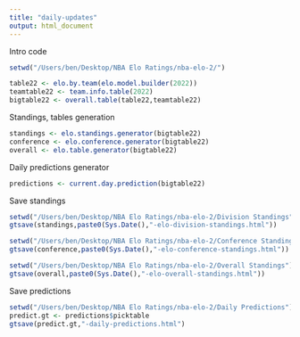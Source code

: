 ```yaml
---
title: "daily-updates"
output: html_document
---
```

Intro code
```r

setwd("/Users/ben/Desktop/NBA Elo Ratings/nba-elo-2/")

table22 <- elo.by.team(elo.model.builder(2022))
teamtable22 <- team.info.table(2022)
bigtable22 <- overall.table(table22,teamtable22)
```

Standings, tables generation
```r
standings <- elo.standings.generator(bigtable22)
conference <- elo.conference.generator(bigtable22) 
overall <- elo.table.generator(bigtable22)
```

Daily predictions generator
```r
predictions <- current.day.prediction(bigtable22)
```

Save standings
```r
setwd("/Users/ben/Desktop/NBA Elo Ratings/nba-elo-2/Division Standings")
gtsave(standings,paste0(Sys.Date(),"-elo-division-standings.html"))

setwd("/Users/ben/Desktop/NBA Elo Ratings/nba-elo-2/Conference Standings")
gtsave(conference,paste0(Sys.Date(),"-elo-conference-standings.html"))

setwd("/Users/ben/Desktop/NBA Elo Ratings/nba-elo-2/Overall Standings")
gtsave(overall,paste0(Sys.Date(),"-elo-overall-standings.html"))
```

Save predictions
```r
setwd("/Users/ben/Desktop/NBA Elo Ratings/nba-elo-2/Daily Predictions")
predict.gt <- predictions$picktable
gtsave(predict.gt,"-daily-predictions.html")
```

